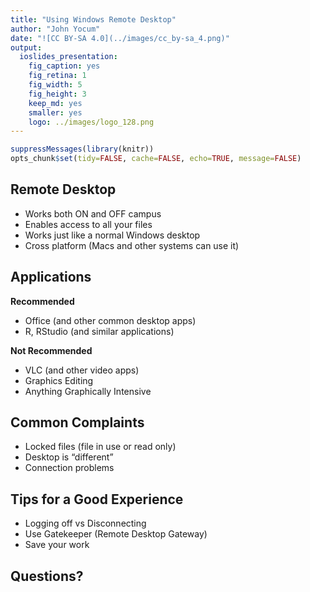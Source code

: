 ```yaml
---
title: "Using Windows Remote Desktop"
author: "John Yocum"
date: "![CC BY-SA 4.0](../images/cc_by-sa_4.png)"
output:
  ioslides_presentation:
    fig_caption: yes
    fig_retina: 1
    fig_width: 5
    fig_height: 3
    keep_md: yes
    smaller: yes
    logo: ../images/logo_128.png
---
```


```r
suppressMessages(library(knitr))
opts_chunk$set(tidy=FALSE, cache=FALSE, echo=TRUE, message=FALSE)
```

## Remote Desktop

- Works both ON and OFF campus
- Enables access to all your files
- Works just like a normal Windows desktop
- Cross platform (Macs and other systems can use it)

## Applications {.columns-2}

**Recommended**

- Office (and other common desktop apps)
- R, RStudio (and similar applications)

**Not Recommended**

- VLC (and other video apps)
- Graphics Editing
- Anything Graphically Intensive

## Common Complaints

- Locked files (file in use or read only)
- Desktop is "different"
- Connection problems

## Tips for a Good Experience

- Logging off vs Disconnecting
- Use Gatekeeper (Remote Desktop Gateway)
- Save your work

## Questions?